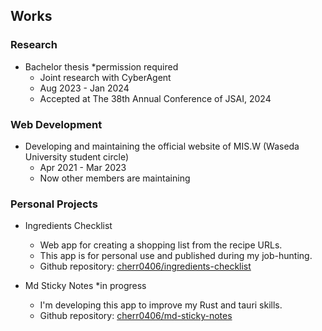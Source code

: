## Works

### Research

- Bachelor thesis \*permission required
  - Joint research with CyberAgent
  - Aug 2023 - Jan 2024
  - Accepted at The 38th Annual Conference of JSAI, 2024

### Web Development

- Developing and maintaining the official website of MIS.W (Waseda University student circle)
  - Apr 2021 - Mar 2023
  - Now other members are maintaining

### Personal Projects

- Ingredients Checklist

  - Web app for creating a shopping list from the recipe URLs.
  - This app is for personal use and published during my job-hunting.
  - Github repository: [cherr0406/ingredients-checklist](https://github.com/cherr0406/ingredients-checklist)

- Md Sticky Notes \*in progress
  - I'm developing this app to improve my Rust and tauri skills.
  - Github repository: [cherr0406/md-sticky-notes](https://github.com/cherr0406/md-sticky-notes)
